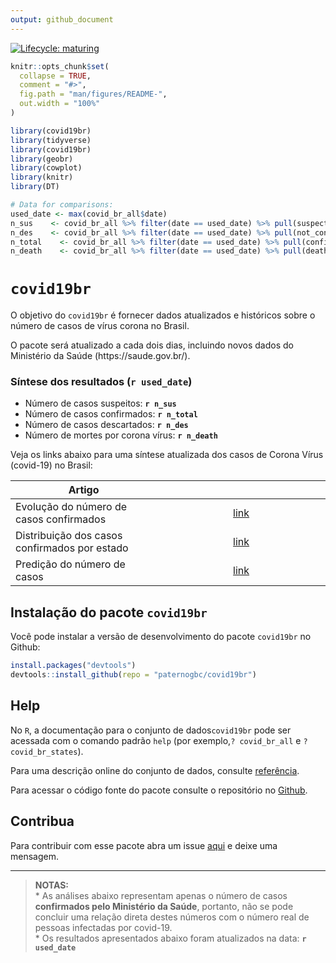 ```yaml
---
output: github_document
---
```


<!-- README.md is generated from README.Rmd. Please edit that file -->

<!-- badges: start -->
[![Lifecycle: maturing](https://img.shields.io/badge/lifecycle-maturing-blue.svg)](https://www.tidyverse.org/lifecycle/#maturing)
<!-- badges: end -->

```r
knitr::opts_chunk$set(
  collapse = TRUE,
  comment = "#>",
  fig.path = "man/figures/README-",
  out.width = "100%"
)
```

```r
library(covid19br)
library(tidyverse)
library(covid19br)
library(geobr)
library(cowplot)
library(knitr)
library(DT)

# Data for comparisons:
used_date <- max(covid_br_all$date)
n_sus    <- covid_br_all %>% filter(date == used_date) %>% pull(suspected_cases)
n_des    <- covid_br_all %>% filter(date == used_date) %>% pull(not_confirmed_cases)
n_total    <- covid_br_all %>% filter(date == used_date) %>% pull(confirmed_cases)
n_death    <- covid_br_all %>% filter(date == used_date) %>% pull(deaths)
```

# `covid19br` 

O objetivo do `covid19br` é fornecer dados atualizados e históricos sobre o número de casos de vírus corona no Brasil.  

O pacote será atualizado a cada dois dias, incluindo novos dados do Ministério da Saúde (https://saude.gov.br/).

### Síntese dos resultados (`r used_date`)

* Número de casos suspeitos: __`r n_sus`__  
* Número de casos confirmados: __`r n_total`__  
* Número de casos descartados: __`r n_des`__  
* Número de mortes por corona vírus: __`r n_death`__  

Veja os links abaixo para uma síntese atualizada dos casos de Corona Vírus (covid-19) no Brasil:

| Artigo        |            |
| ------------- |:-------------:|
| Evolução do número de casos confirmados    | [link](https://paternogbc.github.io/covid19br/articles/tendencia_atual.html) | 
| Distribuição dos casos confirmados por estado   | [link](https://paternogbc.github.io/covid19br/articles/distrib_map_pt.html)|  
| Predição do número de casos  | [link](https://paternogbc.github.io/covid19br/articles/predicoes.html)|  

## Instalação do pacote `covid19br`

Você pode instalar a versão de desenvolvimento do pacote `covid19br` no Github:

``` r
install.packages("devtools") 
devtools::install_github(repo = "paternogbc/covid19br")
```

## Help

No `R`, a documentação para o conjunto de dados` covid19br` pode ser acessada com o
comando padrão `help` (por exemplo,`? covid_br_all` e `? covid_br_states`).

Para uma descrição online do conjunto de dados, consulte [referência](https://paternogbc.github.io/covid19br/reference/index.html).

Para acessar o código fonte do pacote consulte o repositório no [Github](https://github.com/paternogbc/covid19br).


## Contribua

Para contribuir com esse pacote abra um issue [aqui](https://github.com/paternogbc/covid19br/issues/new) e deixe uma mensagem.

***


> __NOTAS:__   
* As análises abaixo representam apenas o número de casos __confirmados pelo Ministério da Saúde__, portanto,
não se pode concluir uma relação direta destes números com o número real de pessoas infectadas por covid-19.  
* Os resultados apresentados abaixo foram atualizados na data: __`r used_date`__
